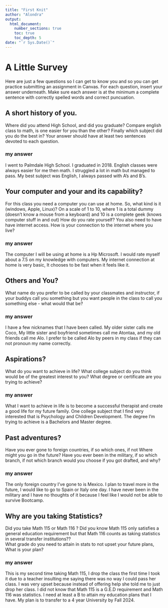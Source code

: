 ```yaml
---
title: "First Knit"
author: "Alondra"
output: 
  html_document:
    number_sections: true
    toc: true
    toc_depth: 5
date: "`r Sys.Date()`"   
---
```


# A Little Survey

Here are just a few questions so I can get to know you and so you can get practice submitting an assignment in Canvas.  For each question, insert your answer underneath. Make sure each answer is at the minimum a complete sentence with correctly spelled words and correct puncuation. 

## A short history of you.  
Where did you attend High School, and did you graduate? Compare english class to math, is one easier for you than the other? Finally which subject did you do the best in? Your answer should have at least two sentences devoted to each question.  
  
### my answer     
I went to Palmdale High School. I graduated in 2018. English classes were always easier for me then math. I struggled a lot in math but managed to pass. My best subject was English, I always passed with A's and B's. 

     


## Your computer and your and its capability?  
For this class  you need a computer you can use at home.  So, what kind is it (windows, Apple, Linux)?  On a scale of 1 to 10, where 1 is a total dummy (doesn't know a mouse from a keyboard) and 10 is a complete geek (knows computer stuff in and out) How do you rate yourself?  You also need to have have internet access. How is your connection to the internet where you live?

### my answer   
The computer I will be using at home is a Hp Microsoft. I would rate myself about a 7.5 on my knowledge with computers. My internet connection at home is very basic, It chooses to be fast when it feels like it. 
   

## Others and You?   
What name do you prefer to be called by your classmates and instructor, if your buddys call you something but you want people in the class to call you something else - what would that be? 

### my answer     
I have a few nicknames that I have been called. My older sister calls me Coco, My little sister and boyfriend sometimes call me Atontaa, and my old friends call me Alo. I prefer to be called Alo by peers in my class if they can not pronoun my name correctly.
   
 




## Aspirations?   
What do you want to achieve in life?  What college subject do you think would be of the greatest interest to you? What degree or certificate are you trying to achieve?

### my answer     
What I want to achieve in life is to become a successful therapist and create a good life for my future family. One college subject that I find very interested that is Psychology and Children Development. The degree I'm trying to achieve is a Bachelors and Master degree.
   
 




## Past adventures?  
Have you ever gone to foreign countries, if so which ones, if not Where might you go in the future?  Have you ever been in the military, if so which branch, if not which branch would you choose if you got drafted, and why?

### my answer     
The only foreign country I've gone to is Mexico. I plan to travel more in the future, I would like to go to Spain or Italy one day. I have never been in the military and I have no thoughts of it because I feel like I would not be able to survive Bootcamp.




## Why are you taking Statistics?  
Did you take Math 115 or Math 116 ?  Did you know Math 115 only satisfies a general education requirement but that Math 116 counts as taking statistics in several transfer institutions??  
What grade do you need to attain in stats to not upset your future plans, What is your plan?  
 

### my answer     
This is my second time taking Math 115, I drop the class the first time I took it due to a teacher insulting me saying there was no way I could pass her class. I was very upset because instead of offering help she told me to just drop her class. I did not know that Math 115 is a G.E.D requirement and Math 116 was statistics. I need at least a B to attain my education plans that I have. My plan is to transfer to a 4 year University by Fall 2024.  
   
 






  




